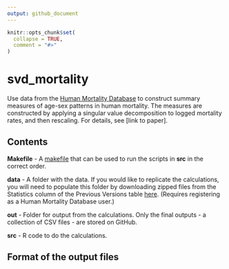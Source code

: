 ```yaml
---
output: github_document
---
```


<!-- README.md is generated from README.Rmd. Please edit that file -->

```r
knitr::opts_chunk$set(
  collapse = TRUE,
  comment = "#>"
)
```

# svd_mortality

Use data from the [Human Mortality Database](https://www.mortality.org/Home/Index) to construct summary measures of age-sex patterns in human mortality. The measures are constructed by applying a singular value decomposition to logged mortality rates, and then rescaling. For details, see [link to paper].


## Contents

**Makefile** - A [makefile](https://www.gnu.org/software/make/) that can be used to run the scripts in **src** in the correct order.

**data** - A folder with the data. If you would like to replicate the calculations, you will need to populate this folder by downloading zipped files from the Statistics column of the Previous Versions table [here](https://www.mortality.org/Data/ZippedDataFiles). (Requires registering as a Human Mortality Database user.)

**out** - Folder for output from the calculations. Only the final outputs - a collection of CSV files - are stored on GitHub.

**src** - R code to do the calculations.

## Format of the output files



